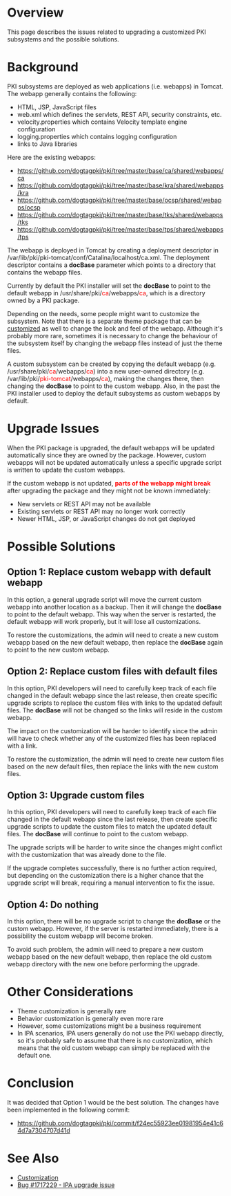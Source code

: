 = Overview =

This page describes the issues related to upgrading a customized PKI subsystems and the possible solutions.

= Background =

PKI subsystems are deployed as web applications (i.e. webapps) in Tomcat. The webapp generally contains the following:

* HTML, JSP, JavaScript files
* web.xml which defines the servlets, REST API, security constraints, etc.
* velocity.properties which contains Velocity template engine configuration
* logging.properties which contains logging configuration
* links to Java libraries

Here are the existing webapps:

* https://github.com/dogtagpki/pki/tree/master/base/ca/shared/webapps/ca
* https://github.com/dogtagpki/pki/tree/master/base/kra/shared/webapps/kra
* https://github.com/dogtagpki/pki/tree/master/base/ocsp/shared/webapps/ocsp
* https://github.com/dogtagpki/pki/tree/master/base/tks/shared/webapps/tks
* https://github.com/dogtagpki/pki/tree/master/base/tps/shared/webapps/tps

The webapp is deployed in Tomcat by creating a deployment descriptor in /var/lib/pki/pki-tomcat/conf/Catalina/localhost/ca.xml.
The deployment descriptor contains a '''docBase''' parameter which points to a directory that contains the webapp files.

Currently by default the PKI installer will set the '''docBase''' to point to the default webapp in /usr/share/pki/<font color="red">ca</font>/webapps/<font color="red">ca</font>, which is a directory owned by a PKI package.

Depending on the needs, some people might want to customize the subsystem. Note that there is a separate theme package that can be [[Customizing PKI Theme|customized]] as well to change the look and feel of the webapp. Although it's probably more rare, sometimes it is necessary to change the behaviour of the subsystem itself by changing the webapp files instead of just the theme files.

A custom subsystem can be created by copying the default webapp (e.g. /usr/share/pki/<font color="red">ca</font>/webapps/<font color="red">ca</font>) into a new user-owned directory (e.g. /var/lib/pki/<font color="red">pki-tomcat</font>/webapps/<font color="red">ca</font>), making the changes there, then changing the '''docBase''' to point to the custom webapp. Also, in the past the PKI installer used to deploy the default subsystems as custom webapps by default.

= Upgrade Issues =

When the PKI package is upgraded, the default webapps will be updated automatically since they are owned by the package.
However, custom webapps will not be updated automatically unless a specific upgrade script is written to update the custom webapps.

If the custom webapp is not updated, <font color="red">'''parts of the webapp might break'''</font> after upgrading the package and they might not be known immediately:

* New servlets or REST API may not be available
* Existing servlets or REST API may no longer work correctly
* Newer HTML, JSP, or JavaScript changes do not get deployed

= Possible Solutions =

== Option 1: Replace custom webapp with default webapp ==

In this option, a general upgrade script will move the current custom webapp into another location as a backup. Then it will change the '''docBase''' to point to the default webapp. This way when the server is restarted, the default webapp will work properly, but it will lose all customizations.

To restore the customizations, the admin will need to create a new custom webapp based on the new default webapp, then replace the '''docBase''' again to point to the new custom webapp.

== Option 2: Replace custom files with default files ==

In this option, PKI developers will need to carefully keep track of each file changed in the default webapp since the last release, then create specific upgrade scripts to replace the custom files with links to the updated default files. The '''docBase''' will not be changed so the links will reside in the custom webapp.

The impact on the customization will be harder to identify since the admin will have to check whether any of the customized files has been replaced with a link.

To restore the customization, the admin will need to create new custom files based on the new default files, then replace the links with the new custom files.

== Option 3: Upgrade custom files ==

In this option, PKI developers will need to carefully keep track of each file changed in the default webapp since the last release, then create specific upgrade scripts to update the custom files to match the updated default files. The '''docBase''' will continue to point to the custom webapp.

The upgrade scripts will be harder to write since the changes might conflict with the customization that was already done to the file.

If the upgrade completes successfully, there is no further action required, but depending on the customization there is a higher chance that the upgrade script will break, requiring a manual intervention to fix the issue.

== Option 4: Do nothing ==

In this option, there will be no upgrade script to change the '''docBase''' or the custom webapp. However, if the server is restarted immediately, there is a possibility the custom webapp will become broken.

To avoid such problem, the admin will need to prepare a new custom webapp based on the new default webapp, then replace the old custom webapp directory with the new one before performing the upgrade.

= Other Considerations =

* Theme customization is generally rare
* Behavior customization is generally even more rare
* However, some customizations might be a business requirement
* In IPA scenarios, IPA users generally do not use the PKI webapp directly, so it's probably safe to assume that there is no customization, which means that the old custom webapp can simply be replaced with the default one.

= Conclusion =

It was decided that Option 1 would be the best solution. The changes have been implemented in the following commit:

* https://github.com/dogtagpki/pki/commit/f24ec55923ee01981954e41c64d7a7304707d41d

= See Also =

* [[Customization]]
* [https://bugzilla.redhat.com/show_bug.cgi?id=1717229 Bug #1717229 - IPA upgrade issue]